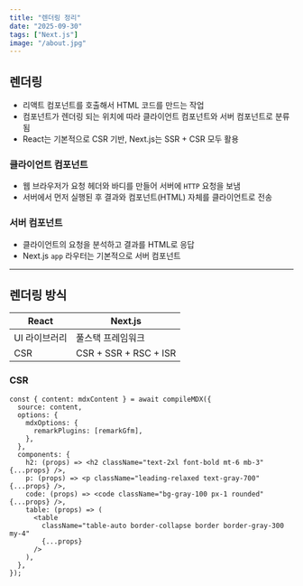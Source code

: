 ```yaml
---
title: "렌더링 정리"
date: "2025-09-30"
tags: ["Next.js"]
image: "/about.jpg"
---
```


## 렌더링

- 리액트 컴포넌트를 호출해서 HTML 코드를 만드는 작업
- 컴포넌트가 렌더링 되는 위치에 따라 클라이언트 컴포넌트와 서버 컴포넌트로 분류됨
- React는 기본적으로 CSR 기반, Next.js는 SSR + CSR 모두 활용

### 클라이언트 컴포넌트

- 웹 브라우저가 요청 헤더와 바디를 만들어 서버에 `HTTP` 요청을 보냄
- 서버에서 먼저 실행된 후 결과와 컴포넌트(HTML) 자체를 클라이언트로 전송

### 서버 컴포넌트

- 클라이언트의 요청을 분석하고 결과를 HTML로 응답
- Next.js `app` 라우터는 기본적으로 서버 컴포넌트

---

## 렌더링 방식

| React         | Next.js               |
| ------------- | --------------------- |
| UI 라이브러리 | 풀스택 프레임워크     |
| CSR           | CSR + SSR + RSC + ISR |

### CSR

```tsx
const { content: mdxContent } = await compileMDX({
  source: content,
  options: {
    mdxOptions: {
      remarkPlugins: [remarkGfm],
    },
  },
  components: {
    h2: (props) => <h2 className="text-2xl font-bold mt-6 mb-3" {...props} />,
    p: (props) => <p className="leading-relaxed text-gray-700" {...props} />,
    code: (props) => <code className="bg-gray-100 px-1 rounded" {...props} />,
    table: (props) => (
      <table
        className="table-auto border-collapse border border-gray-300 my-4"
        {...props}
      />
    ),
  },
});
```

